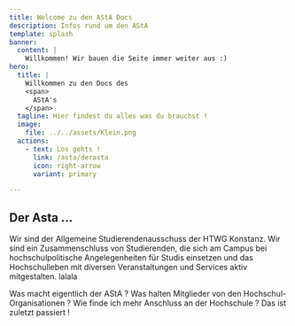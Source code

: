 ```yaml
---
title: Welcome zu den AStA Docs
description: Infos rund um den AStA
template: splash
banner:
  content: |
    Willkommen! Wir bauen die Seite immer weiter aus :)
hero:
  title: |
    Willkommen zu den Docs des
    <span>
      AStA's
    </span>
  tagline: Hier findest du alles was du brauchst !
  image:
    file: ../../assets/Klein.png
  actions:
    - text: Los gehts !
      link: /asta/derasta
      icon: right-arrow
      variant: primary

---
```



## Der Asta ...

Wir sind der Allgemeine Studierendenausschuss der HTWG Konstanz. Wir sind ein Zusammenschluss von Studierenden, die sich am Campus bei hochschulpolitische Angelegenheiten für Studis einsetzen und das Hochschulleben mit diversen Veranstaltungen und Services aktiv mitgestalten. lalala



<CardGrid stagger>
	<Card title="AStA" icon="seti:shell">
		Was macht eigentlich der AStA ?
	</Card>
	<Card title="Die Mitglieder" icon="add-document">
		Was halten Mitglieder von den Hochschul-Organisationen ?
	</Card>
	<Card title="Community" icon="setting">
		Wie finde ich mehr Anschluss an der Hochschule ?
	</Card>
	<Card title="Blog" icon="open-book">
		Das ist zuletzt passiert !
	</Card>
</CardGrid>
